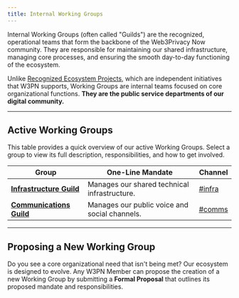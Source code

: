 ```yaml
---
title: Internal Working Groups
---
```


Internal Working Groups (often called "Guilds") are the recognized, operational teams that form the backbone of the Web3Privacy Now community. They are responsible for maintaining our shared infrastructure, managing core processes, and ensuring the smooth day-to-day functioning of the ecosystem.

Unlike [Recognized Ecosystem Projects](/ecosystem/recognized-projects), which are independent initiatives that W3PN supports, Working Groups are internal teams focused on core organizational functions. **They are the public service departments of our digital community.**

---

## Active Working Groups

This table provides a quick overview of our active Working Groups. Select a group to view its full description, responsibilities, and how to get involved.

| Group | One-Line Mandate | Channel |
| --- | --- | --- |
| **[Infrastructure Guild](./infra)** | Manages our shared technical infrastructure. | [#infra](https://commons.w3pn.org/#narrow/channel/23-infrastructure) |
| **[Communications Guild](./comms)**| Manages our public voice and social channels. | [#comms](https://commons.w3pn.org/#narrow/channel/24-comms) |

---

## Proposing a New Working Group

Do you see a core organizational need that isn't being met? Our ecosystem is designed to evolve. Any W3PN Member can propose the creation of a new Working Group by submitting a **Formal Proposal** that outlines its proposed mandate and responsibilities.

